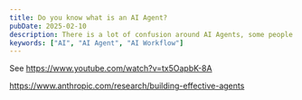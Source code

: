```yaml
---
title: Do you know what is an AI Agent?
pubDate: 2025-02-10
description: There is a lot of confusion around AI Agents, some people think that any software that calls an LLM is an AI agent, but that's not quite true
keywords: ["AI", "AI Agent", "AI Workflow"]
---
```


See https://www.youtube.com/watch?v=tx5OapbK-8A

https://www.anthropic.com/research/building-effective-agents